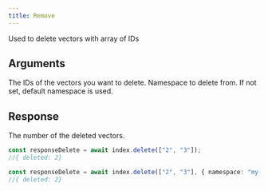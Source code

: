 ```yaml
---
title: Remove
---
```


Used to delete vectors with array of IDs

## Arguments

<ResponseField name="IDs" type="string[] | number[]" required>
  The IDs of the vectors you want to delete.
</ResponseField>
<ResponseField name="namespace" type="{ namespace?: string }">
  Namespace to delete from. If not set, default namespace is used.
</ResponseField>

## Response

<ResponseField name="delete" type="number" required>
  The number of the deleted vectors.
</ResponseField>

<RequestExample>

```typescript Basic
const responseDelete = await index.delete(["2", "3"]);
//{ deleted: 2}
```

```typescript Namespace
const responseDelete = await index.delete(["2", "3"], { namespace: "my-namespace" });
//{ deleted: 2}
```

</RequestExample>
